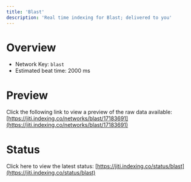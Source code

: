 ```yaml
---
title: 'Blast'
description: 'Real time indexing for Blast; delivered to you'
---
```


# Overview
- Network Key: `blast`
- Estimated beat time: 2000 ms

# Preview
Click the following link to view a preview of the raw data available: [https://jiti.indexing.co/networks/blast/17183691](https://jiti.indexing.co/networks/blast/17183691)

# Status
Click here to view the latest status: [https://jiti.indexing.co/status/blast](https://jiti.indexing.co/status/blast)

